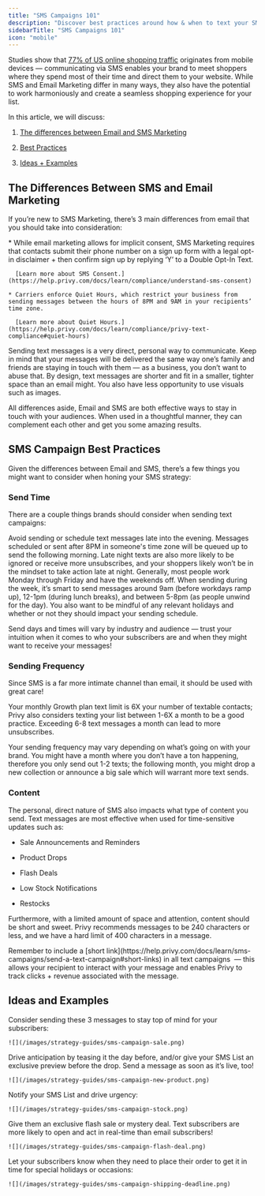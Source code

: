 ```yaml
---
title: "SMS Campaigns 101"
description: "Discover best practices around how & when to text your SMS List."
sidebarTitle: "SMS Campaigns 101"
icon: "mobile"
---
```


Studies show that [77% of US online shopping traffic](https://gauss.hr/en/mobile-e-commerce-statistics#:~:text=77%25%20of%20U.S.%20online%20shopping%20traffic%20and%2065%25%20of%20U.S.%20online%20retail%20orders%20originate%20from%20mobile%20devices.) originates from mobile devices — communicating via SMS enables your brand to meet shoppers where they spend most of their time and direct them to your website. While SMS and Email Marketing differ in many ways, they also have the potential to work harmoniously and create a seamless shopping experience for your list.

In this article, we will discuss:

1. <a href="#the-differences-between-email-and-sms-marketing">The differences between Email and SMS Marketing</a>

2. <a href="#sms-campaign-best-practices">Best Practices</a>

3. <a href="#ideas-and-examples">Ideas + Examples</a>

## The Differences Between SMS and Email Marketing

If you’re new to SMS Marketing, there’s 3 main differences from email that you should take into consideration:

<AccordionGroup>
  <Accordion title="SMS Compliance is a bit stricter than Email." defaultOpen={false}>
    * While email marketing allows for implicit consent, SMS Marketing requires that contacts submit their phone number on a sign up form with a legal opt-in disclaimer + then confirm sign up by replying ‘Y’ to a Double Opt-In Text.

      [Learn more about SMS Consent.](https://help.privy.com/docs/learn/compliance/understand-sms-consent)

    * Carriers enforce Quiet Hours, which restrict your business from sending messages between the hours of 8PM and 9AM in your recipients’ time zone.

      [Learn more about Quiet Hours.](https://help.privy.com/docs/learn/compliance/privy-text-compliance#quiet-hours)
  </Accordion>

  <Accordion title="SMS is a much more intimate channel than Email." defaultOpen={false}>
    Sending text messages is a very direct, personal way to communicate. Keep in mind that your messages will be delivered the same way one’s family and friends are staying in touch with them — as a business, you don’t want to abuse that.
  </Accordion>

  <Accordion title="You have a lot less real estate to work with when sending text messages." defaultOpen={false}>
    By design, text messages are shorter and fit in a smaller, tighter space than an email might. You also have less opportunity to use visuals such as images.
  </Accordion>
</AccordionGroup>

All differences aside, Email and SMS are both effective ways to stay in touch with your audiences. When used in a thoughtful manner, they can complement each other and get you some amazing results.

## SMS Campaign Best Practices

Given the differences between Email and SMS, there’s a few things you might want to consider when honing your SMS strategy:

### Send Time

There are a couple things brands should consider when sending text campaigns:

<CardGroup cols={1}>
  <Card title="Quiet Hours" icon="face-shush">
    Avoid sending or schedule text messages late into the evening. Messages scheduled or sent after 8PM in someone's time zone will be queued up to send the following morning. Late night texts are also more likely to be ignored or receive more unsubscribes, and your shoppers likely won’t be in the mindset to take action late at night.
  </Card>

  <Card title="Subscribers' weekly and daily activities" icon="calendar">
    Generally, most people work Monday through Friday and have the weekends off. When sending during the week, it’s smart to send messages around 9am (before workdays ramp up), 12-1pm (during lunch breaks), and between 5-8pm (as people unwind for the day). You also want to be mindful of any relevant holidays and whether or not they should impact your sending schedule.
  </Card>
</CardGroup>

Send days and times will vary by industry and audience — trust your intuition when it comes to who your subscribers are and when they might want to receive your messages!

### Sending Frequency

Since SMS is a far more intimate channel than email, it should be used with great care!

Your monthly Growth plan text limit is 6X your number of textable contacts; Privy also considers texting your list between 1-6X a month to be a good practice. Exceeding 6-8 text messages a month can lead to more unsubscribes.

Your sending frequency may vary depending on what’s going on with your brand. You might have a month where you don’t have a ton happening, therefore you only send out 1-2 texts; the following month, you might drop a new collection or announce a big sale which will warrant more text sends.

### Content

The personal, direct nature of SMS also impacts what type of content you send. Text messages are most effective when used for time-sensitive updates such as:

* Sale Announcements and Reminders

* Product Drops

* Flash Deals

* Low Stock Notifications

* Restocks

Furthermore, with a limited amount of space and attention, content should be short and sweet. Privy recommends messages to be 240 characters or less, and we have a hard limit of 400 characters in a message.

<Tip>
  Remember to include a [short link](https://help.privy.com/docs/learn/sms-campaigns/send-a-text-campaign#short-links) in all text campaigns  — this allows your recipient to interact with your message and enables Privy to track clicks + revenue associated with the message.
</Tip>

## Ideas and Examples

<AccordionGroup>
  <Accordion title="Got a sale coming up?" defaultOpen={false} icon="badge-percent">
    Consider sending these 3 messages to stay top of mind for your subscribers:

    ![](/images/strategy-guides/sms-campaign-sale.png)
  </Accordion>

  <Accordion title="Dropping a new product or collection?" defaultOpen={false} icon="sparkles">
    Drive anticipation by teasing it the day before, and/or give your SMS List an exclusive preview before the drop. Send a message as soon as it’s live, too!

    ![](/images/strategy-guides/sms-campaign-new-product.png)
  </Accordion>

  <Accordion title="Running low on a best seller? Restocking a customer favorite?" defaultOpen={false} icon="boxes-stacked">
    Notify your SMS List and drive urgency:

    ![](/images/strategy-guides/sms-campaign-stock.png)
  </Accordion>

  <Accordion title="Want to reward your SMS list?" defaultOpen={false} icon="gift">
    Give them an exclusive flash sale or mystery deal. Text subscribers are more likely to open and act in real-time than email subscribers!

    ![](/images/strategy-guides/sms-campaign-flash-deal.png)
  </Accordion>

  <Accordion title="Shipping or pre-order deadlines looming?" defaultOpen={false} icon="truck-fast">
    Let your subscribers know when they need to place their order to get it in time for special holidays or occasions:

    ![](/images/strategy-guides/sms-campaign-shipping-deadline.png)
  </Accordion>
</AccordionGroup>